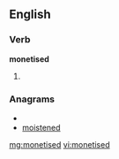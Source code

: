 ==English==

===Verb===
'''monetised'''

# {{past of|[[monetise]]}}

===Anagrams===
* {{alphagram|deeimnost}}
* [[moistened#English|moistened]]

[[mg:monetised]]
[[vi:monetised]]